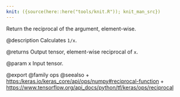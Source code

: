 ```yaml
---
knit: ({source(here::here("tools/knit.R")); knit_man_src})
---
```

Return the reciprocal of the argument, element-wise.

@description
Calculates `1/x`.

@returns
    Output tensor, element-wise reciprocal of `x`.

@param x
Input tensor.

@export
@family ops
@seealso
+ <https:/keras.io/keras_core/api/ops/numpy#reciprocal-function>
+ <https://www.tensorflow.org/api_docs/python/tf/keras/ops/reciprocal>
